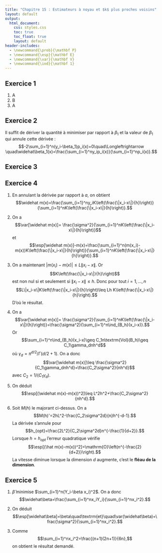 ```yaml
---
title: "Chapitre 15 : Estimateurs à noyau et $k$ plus proches voisins"
layout: default
output: 
  html_document:
    css: styles.css
    toc: true
    toc_float: true
    layout: default
header-includes:
  - \newcommand{\prob}{\mathbf P}
  - \newcommand{\esp}{\mathbf E}
  - \newcommand{\var}{\mathbf V}
  - \newcommand{\ind}{\mathbf 1}
---
```


## Exercice 1

  1. A
  2. B
  3. A
  
  
## Exercice 2

Il suffit de dériver la quantité à minimiser par rapport à $\beta_1$ et la valeur de $\beta_1$ qui annule cette dérivée :
$$-2\sum_{i=1}^n(y_i-\beta_1)p_i(x)=0\quad\Longleftrightarrow \quad\widehat\beta_1(x)=\frac{\sum_{i=1}^ny_ip_i(x)}{\sum_{i=1}^np_i(x)}.$$

## Exercice 3


## Exercice 4


1. En annulant la dérivée par rapport à $a$, on obtient
$$\widehat m(x)=\frac{\sum_{i=1}^ny_iK\left(\frac{\|x_i-x\|}{h}\right)}{\sum_{i=1}^nK\left(\frac{\|x_i-x\|}{h}\right)}.$$

2. On a
$$\var[\widehat m(x)]= \frac{\sigma^2}{\sum_{i=1}^nK\left(\frac{\|x_i-x\|}{h}\right)}$$
et
$$\esp[\widehat m(x)]-m(x)=\frac{\sum_{i=1}^n(m(x_i)-m(x))K\left(\frac{\|x_i-x\|}{h}\right)}{\sum_{i=1}^nK\left(\frac{\|x_i-x\|}{h}\right)}.$$

3. On a maintenant $|m(x_i)-m(x)|\leq L\|x_i-x\|$. Or 
$$K\left(\frac{\|x_i-x\|}{h}\right)$$
est non nul si et seulement si $\|x_i-x\|\leq h$. Donc pour tout $i=1,\dots,n$
$$L\|x_i-x\|K\left(\frac{\|x_i-x\|}{h}\right)\leq Lh K\left(\frac{\|x_i-x\|}{h}\right).$$
D'où le résultat.

4. On a
$$\var[\widehat m(x)]= \frac{\sigma^2}{\sum_{i=1}^nK\left(\frac{\|x_i-x\|}{h}\right)}=\frac{\sigma^2}{\sum_{i=1}^n\ind_{B_h}(x_i-x)}.$$
Or 
$$\sum_{i=1}^n\ind_{B_h}(x_i-x)\geq C_1n\textrm{Vol}(B_h)\geq C_1\gamma_dnh^d$$
où $\gamma_d=\pi^{d/2}/\Gamma(d/2+1)$. On a donc
$$\var[\widehat m(x)]\leq \frac{\sigma^2}{C_1\gamma_dnh^d}=\frac{C_2\sigma^2}{nh^d}$$
avec $C_2=1/(C_1\gamma_d)$.

5. On déduit
$$\esp[(\widehat m(x)-m(x))^2]\leq L^2h^2+\frac{C_2\sigma^2}{nh^d}.$$

6. Soit $M(h)$ le majorant ci-dessus. On a
$$M(h)'=2hL^2-\frac{C_2\sigma^2d}{n}h^{-d-1}.$$
La dérivée s'annule pour 
$$h_{opt}=\frac{2L^2}{C_2\sigma^2d}n^{-\frac{1}{d+2}}.$$
Lorsque $h=h_{opt}$ l'erreur quadratique vérifie
$$\esp[(\hat m(x)-m(x))^2]=\mathrm{O}\left(n^{-\frac{2}{d+2}}\right).$$
La vitesse diminue lorsque la dimension $d$ augmente, c'est le **fléau de la dimension**.

## Exercice 5

1. $\widehat\beta$ minimise $\sum_{i=1}^n(Y_i-\beta x_i)^2$. On a donc
$$\widehat\beta=\frac{\sum_{i=1}^nx_iY_i}{\sum_{i=1}^nx_i^2}.$$

2. On déduit
$$\esp[\widehat\beta]=\beta\quad\textrm{et}\quad\var(\widehat\beta)=\frac{\sigma^2}{\sum_{i=1}^nx_i^2}.$$

3. Comme 
$$\sum_{i=1}^nx_i^2=\frac{(n+1)(2n+1)}{6n},$$
on obtient le résultat demandé.




